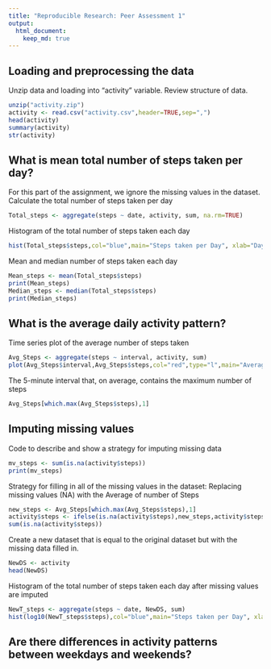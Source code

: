 ```yaml
---
title: "Reproducible Research: Peer Assessment 1"
output: 
  html_document:
    keep_md: true
---
```


## Loading and preprocessing the data

Unzip data and loading into "activity" variable. Review structure of data.
```r
unzip("activity.zip")
activity <- read.csv("activity.csv",header=TRUE,sep=",")
head(activity)
summary(activity)
str(activity)
```

## What is mean total number of steps taken per day?

For this part of the assignment, we ignore the missing values in the dataset.  
Calculate the total number of steps taken per day
```r
Total_steps <- aggregate(steps ~ date, activity, sum, na.rm=TRUE)
```
Histogram of the total number of steps taken each day   
```r
hist(Total_steps$steps,col="blue",main="Steps taken per Day", xlab="Days",ylab = "Steps")
```
Mean and median number of steps taken each day  

```r
Mean_steps <- mean(Total_steps$steps)
print(Mean_steps)
Median_steps <- median(Total_steps$steps)
print(Median_steps)
```

## What is the average daily activity pattern?

Time series plot of the average number of steps taken  
```r
Avg_Steps <- aggregate(steps ~ interval, activity, sum)
plot(Avg_Steps$interval,Avg_Steps$steps,col="red",type="l",main="Average number of steps taken",xlab="Interval", ylab="Steps")
```
The 5-minute interval that, on average, contains the maximum number of steps
```r
Avg_Steps[which.max(Avg_Steps$steps),1]
```

## Imputing missing values
Code to describe and show a strategy for imputing missing data
```r
mv_steps <- sum(is.na(activity$steps))
print(mv_steps)
```
Strategy for filling in all of the missing values in the dataset: Replacing missing values (NA) with the Average of number of Steps

```r
new_steps <- Avg_Steps[which.max(Avg_Steps$steps),1]
activity$steps <- ifelse(is.na(activity$steps),new_steps,activity$steps)
sum(is.na(activity$steps))
```
Create a new dataset that is equal to the original dataset but with the missing data filled in.
```r
NewDS <- activity
head(NewDS)
```
Histogram of the total number of steps taken each day after missing values are imputed
```r
NewT_steps <- aggregate(steps ~ date, NewDS, sum)
hist(log10(NewT_steps$steps),col="blue",main="Steps taken per Day", xlab="Days",ylab = "Steps")
```
## Are there differences in activity patterns between weekdays and weekends?
